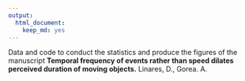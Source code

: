 ```yaml
---
output:
  html_document:
    keep_md: yes
---
```

Data and code to conduct the statistics and produce the figures of the manuscript **Temporal frequency of events rather than speed dilates perceived duration of moving objects.** Linares, D., Gorea. A.
